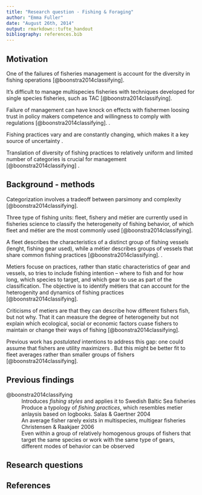 ```yaml
---
title: "Research question - Fishing & Foraging"
author: "Emma Fuller"
date: "August 26th, 2014"
output: rmarkdown::tufte_handout
bibliography: references.bib
---
```


## Motivation
One of the failures of fisheries management is account for the diversity in fishing operations [@boonstra2014classifying].\marginnote{Salas \& Gaertner 2004; Degnbol et al. 2006}

\marginnote{Multispecies fishery definition: ICES 2003}
It's difficult to manage multispecies fisheries with techniques developed for single species fisheries, such as TAC [@boonstra2014classifying].\marginnote{Degnbol \& McCay 2007}

Failure of management can have knock on effects with fishermen loosing trust in policy makers competence and willingness to comply with regulations [@boonstra2014classifying]. \marginnote{King \& Sutinen 2010; Nielsen \& Mathiesen 2003; McClay \& McGoodwin 1995}. 

Fishing practices vary and are constantly changing, which makes it a key source of uncertainty \marginnote{Fulton et al. 2011}. 

Translation of diversity of fishing practices to relatively uniform and limited number of categories is crucial for management [@boonstra2014classifying] \marginnote{Deporte et al. 2012}. 

## Background - methods
Categorization involves a tradeoff between parsimony and complexity [@boonstra2014classifying]. \marginnote{Marchal 2008, p. 686}

Three type of fishing units: fleet, fishery and métier are currently used in fisheries science to classify the heterogeneity of fishing behavior, of which fleet and métier are the most commonly used [@boonstra2014classifying]. 

A fleet describes the characteristics of a distinct group of fishing vessels (lenght, fishing gear used), while a métier describes groups of vessels that share common fishing practices [@boonstra2014classifying]. \marginnote{Marchal 2008; Ulrich et al. 2012}.

Metiers focuse on practices, rather than static characteristics of gear and vessels, so tries to include fishing intention -- where to fish and for how long, which species to target, and which gear to use as part of the classification. The objective is to identify métiers that can account for the heterogenity and dynamics of fishing practices [@boonstra2014classifying].\marginnote{Ulrich et al. 2012}

Criticisms of metiers are that they can describe how different fishers fish, but not why.\marginnote{Hind 2012} That it can measure the degree of heterogeneity but not explain which ecological, social or economic factors cuase fishers to maintain or change their ways of fishing [@boonstra2014classifying].

Previous work has _postulated_ intentions to address this gap: one could assume that fishers are utility maximizers \marginnote{Bockstael \& Opaluch 1983; Gordon 1954}. But this might be better fit to fleet averages rather than smaller groups of fishers [@boonstra2014classifying].\marginnote{Holland 2008}

## Previous findings

@boonstra2014classifying
  ~ Introduces _fishing styles_ and applies it to Swedish Baltic Sea fisheries 
  ~ Produce a typology of _fishing practices_, which resembles metier anlaysis \marginnote{Deporte et al. 2012} based on logbooks. 
Salas & Gaertner 2004
  ~ An average fisher rarely exists in multispecies, multigear fisheries
Christensen & Raakjaer 2006
  ~ Even within a group of relatively homogenous groups of fishers that target the same species or work with the same type of gears, different modes of behavior can be observed

## Research questions



## References